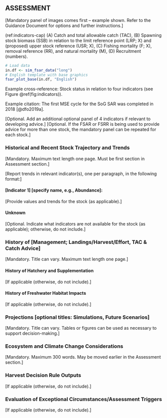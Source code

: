 ## ASSESSMENT {-}

[Mandatory panel of images comes first – example shown.
Refer to the Guidance Document for options and further instructions.]

(ref:indicators-cap) (A) Catch and total allowable catch (TAC), (B) Spawning stock biomass (SSB) in relation to the limit reference point (LRP; X) and (proposed) upper stock reference (USR; X), (C) Fishing mortality (F; X), removal reference (RR), and natural mortality (M), (D) Recruitment (numbers).

```r
# Load data
in.df <- sim_fsar_data("long")
# English template with base graphics
fsar_plot_base(in.df, "English")
```

Example cross-reference:
Stock status in relation to four indicators (see Figure \@ref(fig:indicators)).

Example citation:
The first MSE cycle for the SoG SAR was completed in 2018 [@dfo2019a].

[Optional. Add an additional optional panel of 4 indicators
if relevant to developing advice.] 
[Optional. If the FSAR or FSRR is being used
to provide advice for more than one stock,
the mandatory panel can be repeated for each stock.]

### Historical and Recent Stock Trajectory and Trends {-}

[Mandatory.
Maximum text length one page.
Must be first section in Assessment section.]

[Report trends in relevant indicator(s), one per paragraph,
in the following format:]

#### [Indicator 1] [specify name, e.g., Abundance]: {-}

[Provide values and trends for the stock (as applicable).]

#### Unknown {-}

[Optional.
Indicate what indicators are not available for the stock (as applicable);
otherwise, do not include.]

### History of [Management; Landings/Harvest/Effort, TAC \& Catch Advice] {-}

[Mandatory.
Title can vary.
Maximum text length one page.] 

#### History of Hatchery and Supplementation {-}

[If applicable (otherwise, do not include).]

#### History of Freshwater Habitat Impacts {-}

[If applicable (otherwise, do not include).]

### Projections [optional titles: Simulations, Future Scenarios] {-}

[Mandatory.
Title can vary.
Tables or figures can be used as necessary to support decision-making.]

### Ecosystem and Climate Change Considerations {-}

[Mandatory.
Maximum 300 words.
May be moved earlier in the Assessment section.]

### Harvest Decision Rule Outputs {-}

[If applicable (otherwise, do not include).] 

### Evaluation of Exceptional Circumstances/Assessment Triggers {-}

[If applicable (otherwise, do not include).] 
